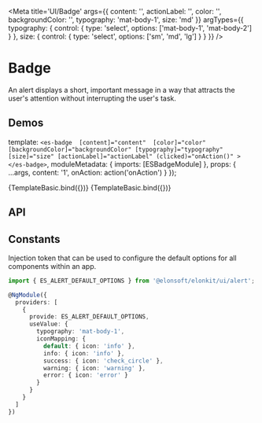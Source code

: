 



<Meta
  title='UI/Badge'
  args={{
    content: '',
    actionLabel: '',
    color: '',
    backgroundColor: '',
    typography: 'mat-body-1',
    size: 'md'
  }}
  argTypes={{
    typography: {
      control: { type: 'select', options: ['mat-body-1', 'mat-body-2'] }
    },
    size: {
      control: { type: 'select', options: ['sm', 'md', 'lg'] }
    }
  }}
/>

# Badge

An alert displays a short, important message in a way that attracts the user's attention without
interrupting the user's task.

## Demos

  template: `
        <es-badge 
          [content]="content" 
          [color]="color" 
          [backgroundColor]="backgroundColor"
          [typography]="typography"
          [size]="size"
          [actionLabel]="actionLabel"
          (clicked)="onAction()"
        >
        </es-badge>
      `,
  moduleMetadata: {
    imports: [ESBadgeModule]
  },
  props: { ...args, content: '1', onAction: action('onAction') }
});

<Canvas source={BADGE_STORY_BASIC_SOURCE}>
  <Story name='Basic' height='100px'>
    {TemplateBasic.bind({})}
  </Story>
  <Story name='DOCS_ONLY_Closable' height='100px' args={{ closable: true }}>
    {TemplateBasic.bind({})}
  </Story>
</Canvas>

## API

<ArgsTable of={ESBadgeComponent} />

## Constants

Injection token that can be used to configure the default options for all components within an app.

```ts
import { ES_ALERT_DEFAULT_OPTIONS } from '@elonsoft/elonkit/ui/alert';

@NgModule({
  providers: [
    {
      provide: ES_ALERT_DEFAULT_OPTIONS,
      useValue: {
        typography: 'mat-body-1',
        iconMapping: {
          default: { icon: 'info' },
          info: { icon: 'info' },
          success: { icon: 'check_circle' },
          warning: { icon: 'warning' },
          error: { icon: 'error' }
        }
      }
    }
  ]
})
```

